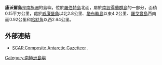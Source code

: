 {{coord|62|20|33.4|S|59|42|32.4|W|display=title}}

'''康沃爾島'''是[[南極洲|南極洲]]的島嶼，位於[[羅伯特島|羅伯特島]]北面，屬於[[南設得蘭群島|南設得蘭群島]]的一部分，面積0.15平方公里，處於[[威廉堡角|威廉堡角]]以北2.8公里、[[塔布勒島|塔布勒島]]以東4.2公里、[[羅戈曾島|羅戈曾島]]西南面0.92公里和[[哈默角|哈默角]]以西2.64公里。

==外部連結==
* [http://data.aad.gov.au/aadc/gaz/scar/ SCAR Composite Antarctic Gazetteer] {{WebCite|url=https://www.webcitation.org/5ug2CfC7m?url=http://data.aad.gov.au/aadc/gaz/scar/ |date=20101202140255 |dateformat=iso }}.

{{南设得兰群岛}}

{{Antarctica-geo-stub}}

[[Category:南極洲島嶼|Category:南極洲島嶼]]